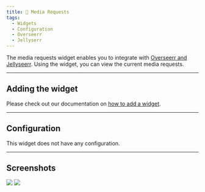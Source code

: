 ```yaml
---
title: 👥 Media Requests
tags:
  - Widgets
  - Configuration
  - Overseerr
  - Jellyserr
---
```


The media requests widget enables you to integrate with [Overseerr and Jellyseerr](/docs/integrations/#overseerr--jellyseerr).
Using the widget, you can view the current media requests.

---

## Adding the widget
Please check out our documentation on [how to add a widget](/docs/introduction/after-the-installation#adding-widgets).

---

## Configuration
This widget does not have any configuration.

---

## Screenshots
![](./widget.jpg)
![](./widget-statistics.jpg)